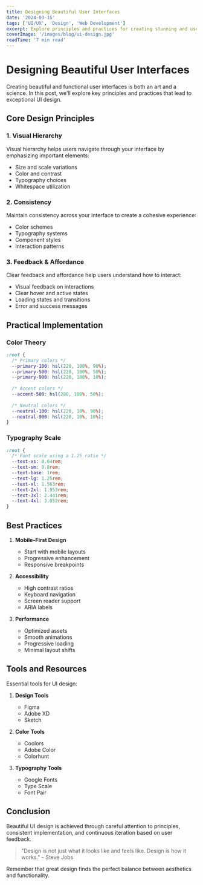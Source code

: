 ```yaml
---
title: Designing Beautiful User Interfaces
date: '2024-03-15'
tags: ['UI/UX', 'Design', 'Web Development']
excerpt: Explore principles and practices for creating stunning and user-friendly interfaces.
coverImage: '/images/blog/ui-design.jpg'
readTime: '7 min read'
---
```


# Designing Beautiful User Interfaces

Creating beautiful and functional user interfaces is both an art and a science. In this post, we'll explore key principles and practices that lead to exceptional UI design.

## Core Design Principles

### 1. Visual Hierarchy

Visual hierarchy helps users navigate through your interface by emphasizing important elements:

- Size and scale variations
- Color and contrast
- Typography choices
- Whitespace utilization

### 2. Consistency

Maintain consistency across your interface to create a cohesive experience:

- Color schemes
- Typography systems
- Component styles
- Interaction patterns

### 3. Feedback & Affordance

Clear feedback and affordance help users understand how to interact:

- Visual feedback on interactions
- Clear hover and active states
- Loading states and transitions
- Error and success messages

## Practical Implementation

### Color Theory

```css
:root {
  /* Primary colors */
  --primary-100: hsl(220, 100%, 90%);
  --primary-500: hsl(220, 100%, 50%);
  --primary-900: hsl(220, 100%, 10%);
  
  /* Accent colors */
  --accent-500: hsl(280, 100%, 50%);
  
  /* Neutral colors */
  --neutral-100: hsl(220, 10%, 90%);
  --neutral-900: hsl(220, 10%, 10%);
}
```

### Typography Scale

```css
:root {
  /* Font scale using a 1.25 ratio */
  --text-xs: 0.64rem;
  --text-sm: 0.8rem;
  --text-base: 1rem;
  --text-lg: 1.25rem;
  --text-xl: 1.563rem;
  --text-2xl: 1.953rem;
  --text-3xl: 2.441rem;
  --text-4xl: 3.052rem;
}
```

## Best Practices

1. **Mobile-First Design**
   - Start with mobile layouts
   - Progressive enhancement
   - Responsive breakpoints

2. **Accessibility**
   - High contrast ratios
   - Keyboard navigation
   - Screen reader support
   - ARIA labels

3. **Performance**
   - Optimized assets
   - Smooth animations
   - Progressive loading
   - Minimal layout shifts

## Tools and Resources

Essential tools for UI design:

1. **Design Tools**
   - Figma
   - Adobe XD
   - Sketch

2. **Color Tools**
   - Coolors
   - Adobe Color
   - Colorhunt

3. **Typography Tools**
   - Google Fonts
   - Type Scale
   - Font Pair

## Conclusion

Beautiful UI design is achieved through careful attention to principles, consistent implementation, and continuous iteration based on user feedback.

> "Design is not just what it looks like and feels like. Design is how it works." - Steve Jobs

Remember that great design finds the perfect balance between aesthetics and functionality. 